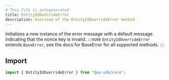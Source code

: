 ```yaml
---
# This file is autogenerated
title: EntityIdOverrideError
description: Overview of the EntityIdOverrideError method
---
```


Initializes a new instance of the error message with a default message indicating that the nonce key is invalid.
:::note
`EntityIdOverrideError` extends `BaseError`, see the docs for BaseError for all supported methods.
:::

## Import

```ts
import { EntityIdOverrideError } from "@aa-sdk/core";
```
